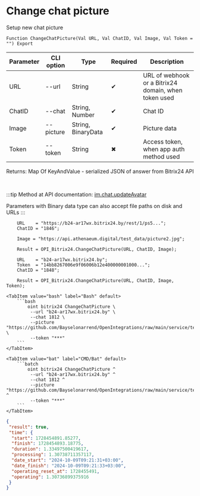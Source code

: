 ﻿---
sidebar_position: 9
---


# Change chat picture
 Setup new chat picture



`Function ChangeChatPicture(Val URL, Val ChatID, Val Image, Val Token = "") Export`

  | Parameter | CLI option | Type | Required | Description |
  |-|-|-|-|-|
  | URL | --url | String | &#x2714; | URL of webhook or a Bitrix24 domain, when token used |
  | ChatID | --chat | String, Number | &#x2714; | Chat ID |
  | Image | --picture | String, BinaryData | &#x2714; | Picture data |
  | Token | --token | String | &#x2716; | Access token, when app auth method used |

  
  Returns:  Map Of KeyAndValue - serialized JSON of answer from Bitrix24 API

<br/>

:::tip
Method at API documentation: [im.chat.updateAvatar](https://dev.1c-bitrix.ru/learning/course/?COURSE_ID=93&LESSON_ID=12109)

Parameters with Binary data type can also accept file paths on disk and URLs
:::
<br/>



```bsl title="1C:Enterprise/OneScript code example"
    URL    = "https://b24-ar17wx.bitrix24.by/rest/1/ps5...";
    ChatID = "1846";

    Image = "https://api.athenaeum.digital/test_data/picture2.jpg";

    Result = OPI_Bitrix24.ChangeChatPicture(URL, ChatID, Image);

    URL    = "b24-ar17wx.bitrix24.by";
    Token  = "14bb8267006e9f06006b12e400000001000...";
    ChatID = "1848";

    Result = OPI_Bitrix24.ChangeChatPicture(URL, ChatID, Image, Token);
```
 

 <Tabs>
  
    <TabItem value="bash" label="Bash" default>
        ```bash
            oint bitrix24 ChangeChatPicture \
             --url "b24-ar17wx.bitrix24.by" \
             --chat 1812 \
             --picture "https://github.com/Bayselonarrend/OpenIntegrations/raw/main/service/test_data/picture2.jpg" \
             --token "***"
        ```
    </TabItem>
  
    <TabItem value="bat" label="CMD/Bat" default>
        ```batch
            oint bitrix24 ChangeChatPicture ^
             --url "b24-ar17wx.bitrix24.by" ^
             --chat 1812 ^
             --picture "https://github.com/Bayselonarrend/OpenIntegrations/raw/main/service/test_data/picture2.jpg" ^
             --token "***"
        ```
    </TabItem>
</Tabs>


```json title="Result"
{
 "result": true,
 "time": {
  "start": 1728454891.85277,
  "finish": 1728454893.18775,
  "duration": 1.33497500419617,
  "processing": 1.30738711357117,
  "date_start": "2024-10-09T09:21:31+03:00",
  "date_finish": "2024-10-09T09:21:33+03:00",
  "operating_reset_at": 1728455491,
  "operating": 1.30736899375916
 }
}
```
